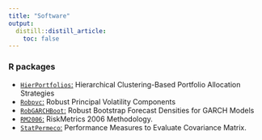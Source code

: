 ```yaml
---
title: "Software"
output:
  distill::distill_article:
    toc: false
---
```


### **R packages**



*   <i class="fa fa-code" aria-hidden="true"></i>  [`HierPortfolios`:](https://github.com/ctruciosm/HierPorfolios/blob/master/README.md) Hierarchical Clustering-Based Portfolio Allocation Strategies  \medskip </li>
*   <i class="fa fa-code" aria-hidden="true"></i>  [`Robpvc`:](https://github.com/ctruciosm/Robpvc) Robust Principal Volatility Components  \medskip </li>
*   <i class="fa fa-code" aria-hidden="true"></i>  [`RobGARCHBoot`:](https://cran.r-project.org/web/packages/RobGARCHBoot/index.html) Robust Bootstrap Forecast Densities for GARCH Models  \medskip </li>
*   <i class="fa fa-code" aria-hidden="true"></i>  [`RM2006`:](https://cran.r-project.org/web/packages/RM2006/index.html)  RiskMetrics 2006 Methodology. \medskip </li>
*   <i class="fa fa-code" aria-hidden="true"></i>  [`StatPermeco`:](https://cran.r-project.org/web/packages/StatPerMeCo/index.html) Performance Measures to Evaluate Covariance Matrix.  \medskip </li>

</ol>
